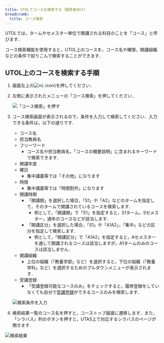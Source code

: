 ```yaml
---
title: UTOLでコースを検索する（履修者向け）
breadcrumb:
  title: コース検索
---
```


UTOLでは，タームやセメスター単位で開講される科目のことを「コース」と呼びます．

コース検索機能を使用すると，UTOL上のコースを，コース名や曜限，開講組織などの条件で絞りこんで検索することができます．

## UTOL上のコースを検索する手順
1. 画面左上の![≡](../../_icons/hamburger.png){:.icon}を押してください．
2. 左側に表示されたメニューの「コース検索」を押してください．

    ![「コース検索」を押す](./menu.png)

3. コース検索画面が表示されるので，条件を入力して検索してください．入力できる条件は，以下の通りです．
    * コース名
    * 担当教員名
    * フリーワード
      * コース名や担当教員名，「コースの概要説明」に含まれるキーワードで検索できます．
    * 開講年度
    * 曜日
      * 集中講義等では「その他」になります
    * 時限
      * 集中講義等では「時間割外」になります
    * 開講時期
      * 「開講期」を選択した場合，「S1」や「A2」などのタームを指定して，そのタームで開講されているコースを検索します．
        * 例として，「開講期」で「S1」を指定すると，S1ターム，Sセメスター，通年のコースなどが該当します．
      * 「開講区分」を選択した場合，「S1」や「A1A2」，「集中」などの区分を指定して検索します．
        * 例として，「開講区分」で「A1A2」を指定すると，Aセメスターを通して開講されるコースは該当しますが，A1タームのみのコースは該当しません．
    * 開講組織
      * 上位の組織（「教養学部」など）を選択すると，下位の組織（「教養学科」など）を選択するためのプルダウンメニューが表示されます．
    * 受講登録
      * 「受講登録可能なコースのみ」をチェックすると，履修登録をしていなくても自分で[受講登録](../course_registration/)ができるコースのみを検索します．

    ![検索条件を入力](./search.png)

4. 検索結果一覧のコース名を押すと，コーストップ画面に遷移します．また，「シラバス」列のボタンを押すと，UTAS上で対応するシラバスのページが開きます．

  ![検索結果](./result.png)



